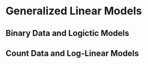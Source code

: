 # Generalized Linear Models {#glm }


## Binary Data and Logictic Models 

## Count Data and Log-Linear Models 





